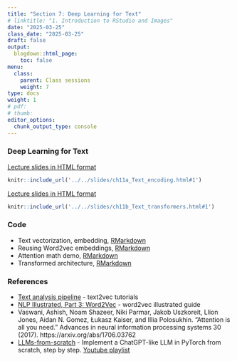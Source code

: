 ```yaml
---
title: "Section 7: Deep Learning for Text"
# linktitle: "1. Introduction to RStudio and Images"
date: "2025-03-25"
class_date: "2025-03-25"
draft: false
output:
  blogdown::html_page:
    toc: false
menu:
  class:
    parent: Class sessions
    weight: 7
type: docs
weight: 1
# pdf: 
# thumb: 
editor_options: 
  chunk_output_type: console
---
```


### Deep Learning for Text

<a href="../../slides/ch11a_Text_encoding.html#1" target="_blank">Lecture slides in HTML format</a>

```r
knitr::include_url('../../slides/ch11a_Text_encoding.html#1')
```

<a href="../../slides/ch11b_Text_transformers.html#1" target="_blank">Lecture slides in HTML format</a>

```r
knitr::include_url('../../slides/ch11b_Text_transformers.html#1')
```

### Code

- Text vectorization, embedding, [RMarkdown](../../slides/code/ch11_Text_encoding_code.Rmd)
- Reusing Word2vec embeddings, [RMarkdown](../../slides/code/ch11_Text_word2vec_code.Rmd)
- Attention math demo, [RMarkdown](../../slides/code/ch11_Text_attention_code.Rmd)
- Transformed architecture, [RMarkdown](../../slides/code/ch11_Text_transformers_code.Rmd)
<!-- - Transformer architecture in Keras, [RMarkdown](../../slides/code/ch11_Text_transformers_code.Rmd) -->
<!-- - word2vec demo, [Rmarkdown](../../slides/code/ch11_word2vec.Rmd) -->

<!-- - [Daily Climate time series data](https://www.kaggle.com/datasets/sumanthvrao/daily-climate-time-series-data) -->

<!-- - [Netflix | Stock Market Analysis | Founding Years](https://www.kaggle.com/datasets/whenamancodes/netflix-stock-market-analysis-founding-years) -->

<!-- - [Airbnb, Inc. Stock Market Analysis](https://www.kaggle.com/datasets/whenamancodes/airbnb-inc-stock-market-analysis) -->
<!-- - [META | Stock Market Analysis | Founding Years](https://www.kaggle.com/datasets/whenamancodes/meta-stock-market-analysis-founding-years) -->
<!-- - [TESLA Inc | Stock Market Analysis | Founding Years](https://www.kaggle.com/datasets/whenamancodes/tesla-inc-stock-market-analysis-founding-years) -->
<!-- - [Dogecoin Historical Data](https://www.kaggle.com/datasets/dhruvildave/dogecoin-historical-data) -->

### References

- [Text analysis pipeline](https://text2vec.org/vectorization.html) - text2vec tutorials
- [NLP Illustrated, Part 3: Word2Vec](https://towardsdatascience.com/nlp-illustrated-part-3-word2vec-5b2e12b6a63b/) - word2vec illustrated guide
- Vaswani, Ashish, Noam Shazeer, Niki Parmar, Jakob Uszkoreit, Llion Jones, Aidan N. Gomez, Łukasz Kaiser, and Illia Polosukhin. "Attention is all you need." Advances in neural information processing systems 30 (2017). https://arxiv.org/abs/1706.03762
- [LLMs-from-scratch](https://github.com/rasbt/LLMs-from-scratch) - Implement a ChatGPT-like LLM in PyTorch from scratch, step by step. [Youtube playlist](https://youtube.com/playlist?list=PLTKMiZHVd_2IIEsoJrWACkIxLRdfMlw11)

<!-- - [Understanding LSTM Networks](https://colah.github.io/posts/2015-08-Understanding-LSTMs/) -->